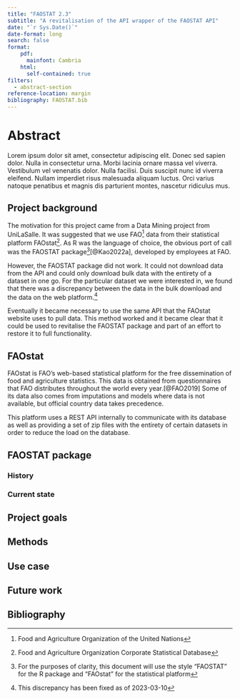 ```yaml
---
title: "FAOSTAT 2.3"
subtitle: "A revitalisation of the API wrapper of the FAOSTAT API"
date: "`r Sys.Date()`"
date-format: long
search: false
format:
    pdf: 
      mainfont: Cambria
    html: 
      self-contained: true
filters:
  - abstract-section
reference-location: margin
bibliography: FAOSTAT.bib
---
```


# Abstract
Lorem ipsum dolor sit amet, consectetur adipiscing elit. Donec sed sapien dolor. Nulla in consectetur urna. Morbi lacinia ornare massa vel viverra. Vestibulum vel venenatis dolor. Nulla facilisi. Duis suscipit nunc id viverra eleifend. Nullam imperdiet risus malesuada aliquam luctus. Orci varius natoque penatibus et magnis dis parturient montes, nascetur ridiculus mus.


## Project background

The motivation for this project came from a Data Mining project from UniLaSalle. It was suggested that we use FAO^[Food and Agriculture Organization of the United Nations] data from their statistical platform FAOstat^[Food and Agriculture Organization Corporate Statistical Database]. As R was the language of choice, the obvious port of call was the 
FAOSTAT package^[For the purposes of clarity, this document will use the style "FAOSTAT" for the R package and "FAOstat" for the statistical platform][@Kao2022a], developed by employees at FAO.

However, the FAOSTAT package did not work. It could not download data from the API and could only download bulk data with the entirety of a dataset in one go. For the particular dataset we were interested in, we found that there was a discrepancy between the data in the bulk download and the data on the web platform.^[This discrepancy has been fixed as of 2023-03-10] 

Eventually it became necessary to use the same API that the FAOstat website uses to pull data. This method worked and it became clear that it could be used to revitalise the FAOSTAT package and part of an effort to restore it to full functionality.

## FAOstat

FAOstat is FAO's web-based statistical platform for the free dissemination of food and agriculture statistics. This data is obtained from questionnaires that FAO distributes throughout the world every year.[@FAO2019] Some of its data also comes from imputations and models where data is not available, but official country data takes precedence.

This platform uses a REST API internally to communicate with its database as well as providing a set of zip files with the entirety of certain datasets in order to reduce the load on the database.

## FAOSTAT package

### History

### Current state

## Project goals

## Methods

## Use case

## Future work

## Bibliography

::: {#refs}
:::